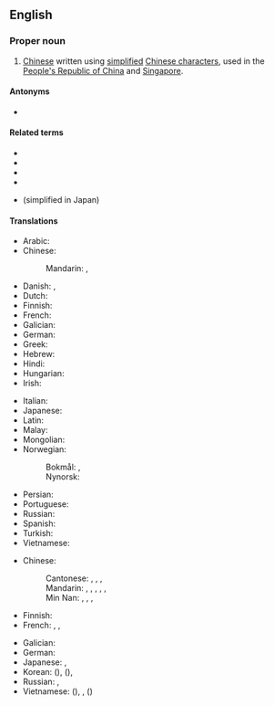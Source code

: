 ==English==
{{wikipedia|Simplified Chinese character}}

===Proper noun===
{{en-proper noun|head=[[simplified|Simplified]] [[Chinese]]}}

# [[Chinese]] written using [[simplified]] [[Chinese character]]s, used in the [[People's Republic of China]] and [[Singapore]].

====Antonyms====
* {{l|en|Traditional Chinese}}

====Related terms====
* {{l|en|jiantizi}}
* {{l|en|jianhuazi}}
* {{l|en|Fantizi}}
* {{l|en|Hanzi}}
* {{l|en|shinjitai}} (simplified in Japan)

====Translations====
{{trans-top|Chinese written using simplified characters}}
* Arabic: {{t|ar|حُرُوف صِينِيَّة مُبَسَّطَة|m-p|tr=ḥurūf ṣīniyya mubassaṭa}}
* Chinese:
*: Mandarin: {{t+|cmn|簡體中文}}, {{t+|cmn|简体中文|tr=Jiǎntǐ Zhōngwén}}
* Danish: {{t+|da|forenklet kinesisk|n}}, {{t+|da|simplificeret kinesisk|n}}
* Dutch: {{t+|nl|vereenvoudigd Chinees|n}}
* Finnish: {{t|fi|yksinkertaistettu kiina}}
* French: {{t+|fr|chinois simplifié|m}}
* Galician: {{t|gl|chinés simplificado|m}}
* German: {{t|de|vereinfachtes Chinesisch|n}}
* Greek: {{t|el|τα απλουστευμένα κινέζικα}}
* Hebrew: {{t|he|סינית מפושטת}}
* Hindi: {{t+|hi|सरलीकृत चीनी|sc=Deva}}
* Hungarian: {{t+|hu|egyszerűsített kínai}}
* Irish: {{t|ga|Sínis shimplithe}}
{{trans-mid}}
* Italian: {{t+|it|cinese semplificato|m}}
* Japanese: {{t|ja|簡体字中国語|tr=Kantaiji Chūgokugo}}
* Latin: {{t|la|lingua sinica simplificata|f}}
* Malay: {{t+|ms|Tulisan Cina Ringkas}}
* Mongolian: {{t|mn|хялбаржуулсан хятад хэл|sc=Cyrl}}
* Norwegian:
*: Bokmål: {{t|nb|forenklet kinesisk|m}}, {{t|nb|forenkla kinesisk|m}}
*: Nynorsk: {{t|nn|forenkla kinesisk|m}}
* Persian: {{t|fa|چینی ساده‌شده|tr=čini-ye sâde-šode|sc=fa-Arab}}
* Portuguese: {{t|pt|chinês simplificado|m}}
* Russian: {{t|ru|упрощённый кита́йский|m}}
* Spanish: {{t|es|chino simplificado|m}}
* Turkish: {{t|tr|Basitleştirilmiş Çince}}
* Vietnamese: {{t|vi|Chữ Hán giản thể}}
{{trans-bottom}}

{{trans-top|simplified character(s)}}
* Chinese:
*: Cantonese: {{t|yue|簡體字}}, {{t|yue|简体字|tr=gaan2 tai2 zi6}}, {{t|yue|簡化字}}, {{t|yue|简化字|tr=gaan2 hua4 zi6}}
*: Mandarin: {{t+|cmn|簡體字}}, {{t+|cmn|简体字|tr=jiǎntǐzì}}, {{t+|cmn|簡化字}}, {{t+|cmn|简化字|tr=jiǎnhuàzì}}, {{t|cmn|簡字}}, {{t|cmn|简字|tr=jiǎnzì}}
*: Min Nan: {{t+|nan|簡體字}}, {{t|nan|简体字|tr=kán-thé-jī}}, {{t|nan|簡化字}}, {{t|nan|简化字|tr=kán-hòa-jī}}
* Finnish: {{t|fi|[[yksinkertaistetut]] [[kiinalaiset]] [[kirjoitusmerkit]]}}
* French: {{t+|fr|caractère simplifié|m}}, {{t|fr|caractère chinois simplifié|m}}, {{t|fr|sinogramme simplifié|m}}
{{trans-mid}}
* Galician: {{t|gl|caracteres simplificados|m-p}}
* German: {{t|de|Kurzzeichen|n}}
* Japanese: {{t+|ja|簡体字|tr=かんたいじ, kantaiji}}, {{t+|ja|簡化字|tr=かんかじ, kankaji}}
* Korean: {{t|ko|간체자}} ({{t+|ko|簡體字|sc=Hani}}), {{t|ko|간화자}} ({{t|ko|簡化字|sc=Hani}}), {{t|ko|간결체 한자}}
* Russian: {{t|ru|упрощённый иеро́глиф|m}}, {{t|ru|цзяньти́цзы|m}}
* Vietnamese: {{t|vi|giản thể tự}} ({{t|vi|簡體字|sc=Hani}}), {{t|vi|trung văn giản thể}}, {{t|vi|giản hóa từ}} ({{t|vi|簡化字|sc=Hani}})
{{trans-bottom}}